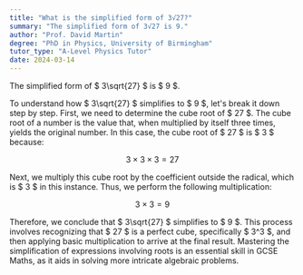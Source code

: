```yaml
---
title: "What is the simplified form of 3√27?"
summary: "The simplified form of 3√27 is 9."
author: "Prof. David Martin"
degree: "PhD in Physics, University of Birmingham"
tutor_type: "A-Level Physics Tutor"
date: 2024-03-14
---
```


The simplified form of $ 3\sqrt{27} $ is $ 9 $.

To understand how $ 3\sqrt{27} $ simplifies to $ 9 $, let's break it down step by step. First, we need to determine the cube root of $ 27 $. The cube root of a number is the value that, when multiplied by itself three times, yields the original number. In this case, the cube root of $ 27 $ is $ 3 $ because:

$$
3 \times 3 \times 3 = 27
$$

Next, we multiply this cube root by the coefficient outside the radical, which is $ 3 $ in this instance. Thus, we perform the following multiplication:

$$
3 \times 3 = 9
$$

Therefore, we conclude that $ 3\sqrt{27} $ simplifies to $ 9 $. This process involves recognizing that $ 27 $ is a perfect cube, specifically $ 3^3 $, and then applying basic multiplication to arrive at the final result. Mastering the simplification of expressions involving roots is an essential skill in GCSE Maths, as it aids in solving more intricate algebraic problems.
    